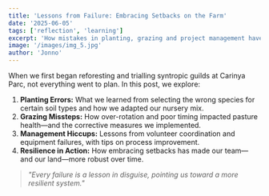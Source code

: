 ```yaml
---
title: 'Lessons from Failure: Embracing Setbacks on the Farm'
date: '2025-06-05'
tags: ['reflection', 'learning']
excerpt: 'How mistakes in planting, grazing and project management have shaped our adaptive approach.'
image: '/images/img_5.jpg'
author: 'Jonno'
---
```


When we first began reforesting and trialling syntropic guilds at Carinya Parc, not everything went to plan. In this post, we explore:

1. **Planting Errors:** What we learned from selecting the wrong species for certain soil types and how we adapted our nursery mix.
2. **Grazing Missteps:** How over-rotation and poor timing impacted pasture health—and the corrective measures we implemented.
3. **Management Hiccups:** Lessons from volunteer coordination and equipment failures, with tips on process improvement.
4. **Resilience in Action:** How embracing setbacks has made our team—and our land—more robust over time.

> _"Every failure is a lesson in disguise, pointing us toward a more resilient system."_
